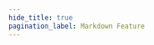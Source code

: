```yaml
---
hide_title: true
pagination_label: Markdown Feature
---
```



<FeatureIcon src={docusaurus} alt="Markdown Feature" title="Markdown Feature" />
<LinkList
  srcList={[
    {
      title: "Basic Feature",
      link: "/docs/docusaurus/markdown-feature/basic-feature",
      src: docusaurus,
      alt: "Basic Feature",
    },
    {
      title: "Code Block",
      link: "/docs/docusaurus/markdown-feature/code-block",
      src: docusaurus,
      alt: "Code Block",
    },
    {
      title: "Admonitions",
      link: "/docs/docusaurus/markdown-feature/admonitions",
      src: docusaurus,
      alt: "Admonitions",
    },
    {
      title: "React Components",
      link: "/docs/docusaurus/markdown-feature/mdx-and-react-components",
      src: docusaurus,
      alt: "React Components",
    },
  ]}
/>
